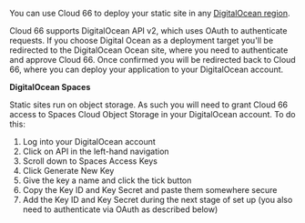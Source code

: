 You can use Cloud 66 to deploy your static site in any [DigitalOcean region](https://docs.digitalocean.com/products/platform/availability-matrix/).

Cloud 66 supports DigitalOcean API v2, which uses OAuth to authenticate requests. If you choose Digital Ocean as a deployment target you'll be redirected to the DigitalOcean Ocean site, where you need to authenticate and approve Cloud 66. Once confirmed you will be redirected back to Cloud 66, where you can deploy your application to your DigitalOcean account.

**DigitalOcean Spaces**

Static sites run on object storage. As such you will need to grant Cloud 66 access to Spaces Cloud Object Storage in your DigitalOcean account. To do this:

1. Log into your DigitalOcean account
2. Click on API in the left-hand navigation
3. Scroll down to Spaces Access Keys
4. Click Generate New Key
5. Give the key a name and click the tick button
6. Copy the Key ID and Key Secret and paste them somewhere secure
7. Add the Key ID and Key Secret during the next stage of set up (you also need to authenticate via OAuth as described below)



